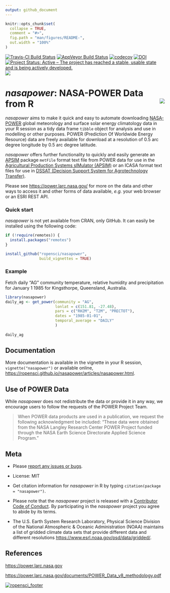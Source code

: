 ```yaml
---
output: github_document
---
```


<!-- README.md is generated from README.Rmd. Please edit that file -->

```r
knitr::opts_chunk$set(
  collapse = TRUE,
  comment = "#>",
  fig.path = "man/figures/README-",
  out.width = "100%"
)
```

[![Travis-CI Build Status](https://travis-ci.org/ropensci/nasapower.svg?branch=master)](https://travis-ci.org/ropensci/nasapower)
[![AppVeyor Build Status](https://ci.appveyor.com/api/projects/status/github/ropensci/nasapower?branch=master&svg=true)](https://ci.appveyor.com/project/ropensci/nasapower)
[![codecov](https://codecov.io/gh/ropensci/nasapower/branch/master/graph/badge.svg)](https://codecov.io/gh/ropensci/nasapower)
[![DOI](https://zenodo.org/badge/109224461.svg)](https://zenodo.org/badge/latestdoi/109224461)
[![Project Status: Active – The project has reached a stable, usable state and is being actively developed.](https://www.repostatus.org/badges/latest/active.svg)](https://www.repostatus.org/#active)
[![](https://badges.ropensci.org/155_status.svg)](https://github.com/ropensci/onboarding/issues/155)

# _nasapower_: NASA-POWER Data from R <img align="right" src="man/figures/logo.png">

_nasapower_ aims to make it quick and easy to automate downloading
[NASA-POWER](https://power.larc.nasa.gov) global meteorology and surface solar
energy climatology data in your R session as a tidy data frame `tibble` object
for analysis and use in modelling or other purposes. POWER (Prediction Of
Worldwide Energy Resource) data are freely available for download at a
resolution of 0.5 arc degree longitude by 0.5 arc degree latitude. 

_nasapower_ offers further functionality to quickly and easily generate an
[APSIM](https://github.com/fainges/R-APSIM) package `metFile` format text file
from POWER data for use in the
[Agricultural Production Systems sIMulator (APSIM)](http://www.apsim.info/) or
an ICASA format text files for use in
[DSSAT (Decision Support System for Agrotechnology Transfer)](https://dssat.net/).

Please see
<https://power.larc.nasa.gov/> for more on the data and other ways to access it
and other forms of data available, _e.g._ your web browser or an ESRI REST API.

### Quick start

_nasapower_ is not yet available from CRAN, only GitHub. It can easily be
installed using the following code:

```r
if (!require(remotes)) {
  install.packages("remotes")
}

install_github("ropensci/nasapower",
               build_vignettes = TRUE)
```

### Example

Fetch daily "AG" community temperature, relative humidity and precipitation
for January 1 1985 for Kingsthorpe, Queensland, Australia.

```r
library(nasapower)
daily_ag <- get_power(community = "AG",
                      lonlat = c(151.81, -27.48),
                      pars = c("RH2M", "T2M", "PRECTOT"),
                      dates = "1985-01-01",
                      temporal_average = "DAILY"
                      )
                    
daily_ag
```

## Documentation

More documentation is available in the vignette in your R session,
`vignette("nasapower")` or available online,
<https://ropensci.github.io/nasapower/articles/nasapower.html>.

## Use of POWER Data

While _nasapower_ does not redistribute the data or provide it in any way, we
encourage users to follow the requests of the POWER Project Team.

> When POWER data products are used in a publication, we request the following
acknowledgment be included: "These data were obtained from the NASA Langley
Research Center POWER Project funded through the NASA Earth Science Directorate
Applied Science Program."

## Meta

* Please [report any issues or bugs](https://github.com/ropensci/nasapower/issues).

* License: MIT

* Get citation information for _nasapower_ in R by typing
`citation(package = "nasapower")`.

* Please note that the _nasapower_ project is released with a
[Contributor Code of Conduct](CONDUCT.md).
By participating in the _nasapower_ project you agree to abide by its terms.

* The U.S. Earth System Research Laboratory, Physical Science Division of the
National Atmospheric & Oceanic Administration (NOAA) maintains a list of
gridded climate data sets that provide different data and different resolutions
<https://www.esrl.noaa.gov/psd/data/gridded/>.

## References

<https://power.larc.nasa.gov>

<https://power.larc.nasa.gov/documents/POWER_Data_v8_methodology.pdf>

[![ropensci_footer](https://ropensci.org/public_images/ropensci_footer.png)](https://ropensci.org)
